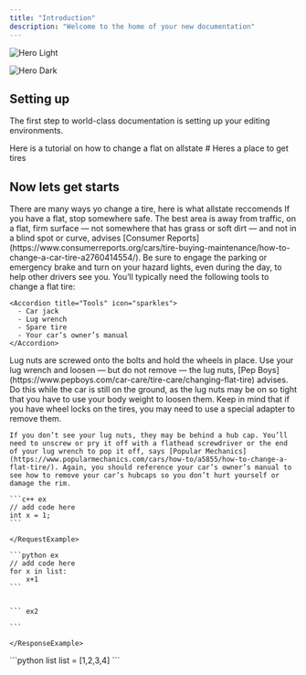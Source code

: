 ```yaml
---
title: "Introduction"
description: "Welcome to the home of your new documentation"
---
```


<img
  className="block dark:hidden"
  src="/images/hero-light.png"
  alt="Hero Light"
/>

<img
  className="hidden dark:block"
  src="/images/hero-dark.png"
  alt="Hero Dark"
/>

## Setting up

The first step to world-class documentation is setting up your editing environments.

<CardGroup cols={3}>
  <Card title="Alstate Tutorial" icon="car" iconType="sharp-solid" href="https://www.allstate.com/resources/car-insurance/how-to-change-a-flat-tire">
    Here is a tutorial on how to change a flat on allstate
  </Card>
  <Card title="Get a tire" icon="tire" href="https://mintlify.com/docs/development">
    # Heres a place to get tires
  </Card>
</CardGroup>

## Now lets get starts

<Info>
  There are many ways yo change a tire, here is what allstate reccomends
</Info>

<Steps>
  <Step title="Park in a safe location" icon="circle-parking">
    If you have a flat, stop somewhere safe. The best area is away from traffic, on a flat, firm surface — not somewhere that has grass or soft dirt — and not in a blind spot or curve, advises [Consumer Reports](https://www.consumerreports.org/cars/tire-buying-maintenance/how-to-change-a-car-tire-a2760414554/). Be sure to engage the parking or emergency brake and turn on your hazard lights, even during the day, to help other drivers see you.
  </Step>
  <Step title="Gather tools and supplies" icon="toolbox">
    You’ll typically need the following tools to change a flat tire:

    <Accordion title="Tools" icon="sparkles">
      - Car jack
      - Lug wrench
      - Spare tire
      - Your car’s owner’s manual
    </Accordion>
  </Step>
  <Step title="Loosen the lug nuts" icon="screwdriver">
    Lug nuts are screwed onto the bolts and hold the wheels in place. Use your lug wrench and loosen — but do not remove — the lug nuts, [Pep Boys](https://www.pepboys.com/car-care/tire-care/changing-flat-tire) advises. Do this while the car is still on the ground, as the lug nuts may be on so tight that you have to use your body weight to loosen them. Keep in mind that if you have wheel locks on the tires, you may need to use a special adapter to remove them.

    If you don’t see your lug nuts, they may be behind a hub cap. You’ll need to unscrew or pry it off with a flathead screwdriver or the end of your lug wrench to pop it off, says [Popular Mechanics](https://www.popularmechanics.com/cars/how-to/a5855/how-to-change-a-flat-tire/). Again, you should reference your car’s owner’s manual to see how to remove your car’s hubcaps so you don’t hurt yourself or damage the rim.
  </Step>
  <Step title="Code examples">
    <RequestExample>

    ```c++ ex
    // add code here
    int x = 1;
    ```

    </RequestExample>
  </Step>
  <Step title="New Step">
    <ResponseExample>

    ```python ex
    // add code here
    for x in list:
    	x+1
    ```

    
    ``` ex2
    
    ```

    </ResponseExample>
  </Step>
  <Step title="New Step">
    ```python list
    list = [1,2,3,4]
    ```
  </Step>
</Steps>